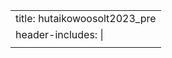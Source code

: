 ---
title: hutaikowoosolt2023_pre
header-includes: |
  <meta http-equiv="Refresh" content="0; URL=https://doi.org/10.31235/osf.io/74hym">
---